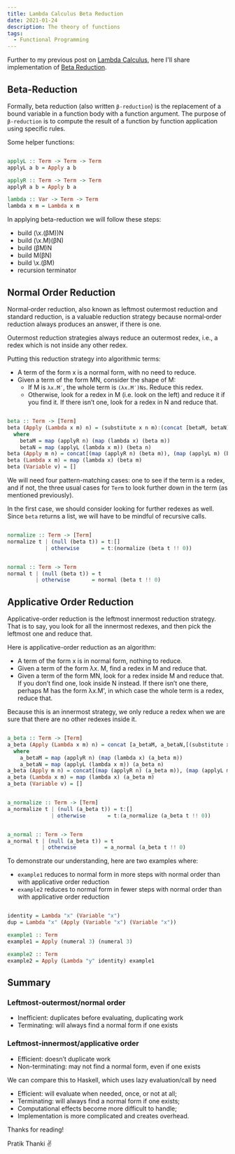 ```yaml
---
title: Lambda Calculus Beta Reduction
date: 2021-01-24
description: The theory of functions
tags:
  - Functional Programming
---
```


Further to my previous post on [Lambda Calculus](../lambda-calculus), here I'll share implementation of 
[Beta Reduction](https://en.wikipedia.org/wiki/Lambda_calculus).

## Beta-Reduction

Formally, beta reduction (also written `β-reduction`) is the replacement of a bound variable in a 
function body with a function argument. The purpose of `β-reduction` is to compute the result of a 
function by function application using specific rules.

Some helper functions:

```hs

applyL :: Term -> Term -> Term
applyL a b = Apply a b

applyR :: Term -> Term -> Term
applyR a b = Apply b a

lambda :: Var -> Term -> Term
lambda x m = Lambda x m

```

In applying beta-reduction we will follow these steps:
- build (\x.(βM))N
- build (\x.M)(βN)
- build (βM)N
- build M(βN)
- build \x.(βM)
- recursion terminator

## Normal Order Reduction

Normal‐order reduction, also known as leftmost outermost reduction and standard reduction, is a 
valuable reduction strategy because normal‐order reduction always produces an answer, if there is one.

Outermost reduction strategies always reduce an outermost redex, i.e., a redex which is not inside 
any other redex.

Putting this reduction strategy into algorithmic terms:
- A term of the form x is a normal form, with no need to reduce.
- Given a term of the form MN, consider the shape of M:
  - If M is `λx.M′`, the whole term is `(λx.M′)Ns`. Reduce this redex.
  - Otherwise, look for a redex in M (i.e. look on the left) and reduce it if you find it. 
  If there isn’t one, look for a redex in N and reduce that.

```hs

beta :: Term -> [Term]
beta (Apply (Lambda x m) n) = (substitute x n m):(concat [betaM, betaN])
  where
    betaM = map (applyR n) (map (lambda x) (beta m))
    betaN = map (applyL (lambda x m)) (beta n)
beta (Apply m n) = concat[(map (applyR n) (beta m)), (map (applyL m) (beta n))]
beta (Lambda x m) = map (lambda x) (beta m)
beta (Variable v) = []

```

We will need four pattern-matching cases: one to see if the term is a redex, and if not, the three 
usual cases for `Term` to look further down in the term (as mentioned previously).

In the first case, we should consider looking for further redexes as well. Since `beta` returns a list, 
we will have to be mindful of recursive calls.

```hs

normalize :: Term -> [Term]
normalize t | (null (beta t)) = t:[]
            | otherwise       = t:(normalize (beta t !! 0))


normal :: Term -> Term
normal t | (null (beta t)) = t
         | otherwise       = normal (beta t !! 0)

```

## Applicative Order Reduction

Applicative-order reduction is the leftmost innermost reduction strategy. That is to say, you look for 
all the innermost redexes, and then pick the leftmost one and reduce that.

Here is applicative-order reduction as an algorithm:
- A term of the form x is in normal form, nothing to reduce.
- Given a term of the form λx. M, find a redex in M and reduce that.
- Given a term of the form MN, look for a redex inside M and reduce that. If you don’t find one, look 
inside N instead. If there isn’t one there, perhaps M has the form λx.M', in which case the whole term 
is a redex, reduce that.

Because this is an innermost strategy, we only reduce a redex when we are sure that there are no other 
redexes inside it.

```hs

a_beta :: Term -> [Term]
a_beta (Apply (Lambda x m) n) = concat [a_betaM, a_betaN,[(substitute x n m)]]
  where
    a_betaM = map (applyR n) (map (lambda x) (a_beta m))
    a_betaN = map (applyL (lambda x m)) (a_beta n)
a_beta (Apply m n) = concat[(map (applyR n) (a_beta m)), (map (applyL m) (a_beta n))]
a_beta (Lambda x m) = map (lambda x) (a_beta m)
a_beta (Variable v) = []  


a_normalize :: Term -> [Term]
a_normalize t | (null (a_beta t)) = t:[]
              | otherwise       = t:(a_normalize (a_beta t !! 0))


a_normal :: Term -> Term
a_normal t | (null (a_beta t)) = t
           | otherwise         = a_normal (a_beta t !! 0)

```

To demonstrate our understanding, here are two examples where:
- `example1` reduces to normal form in more steps with normal order than with applicative order reduction
- `example2` reduces to normal form in fewer steps with normal order than with applicative order reduction

```hs

identity = Lambda "x" (Variable "x")
dup = Lambda "x" (Apply (Variable "x") (Variable "x"))

example1 :: Term
example1 = Apply (numeral 3) (numeral 3)

example2 :: Term
example2 = Apply (Lambda "y" identity) example1

```

## Summary

### Leftmost‐outermost/normal order

- Inefficient: duplicates before evaluating, duplicating work
- Terminating: will always find a normal form if one exists

### Leftmost‐innermost/applicative order

- Efficient: doesn’t duplicate work
- Non-terminating: may not find a normal form, even if one exists

We can compare this to Haskell, which uses lazy evaluation/call by need
- Efficient: will evaluate when needed, once, or not at all;
- Terminating: will always find a normal form if one exists;
- Computational effects become more difficult to handle;
- Implementation is more complicated and creates overhead.

Thanks for reading!

Pratik Thanki ✌️
